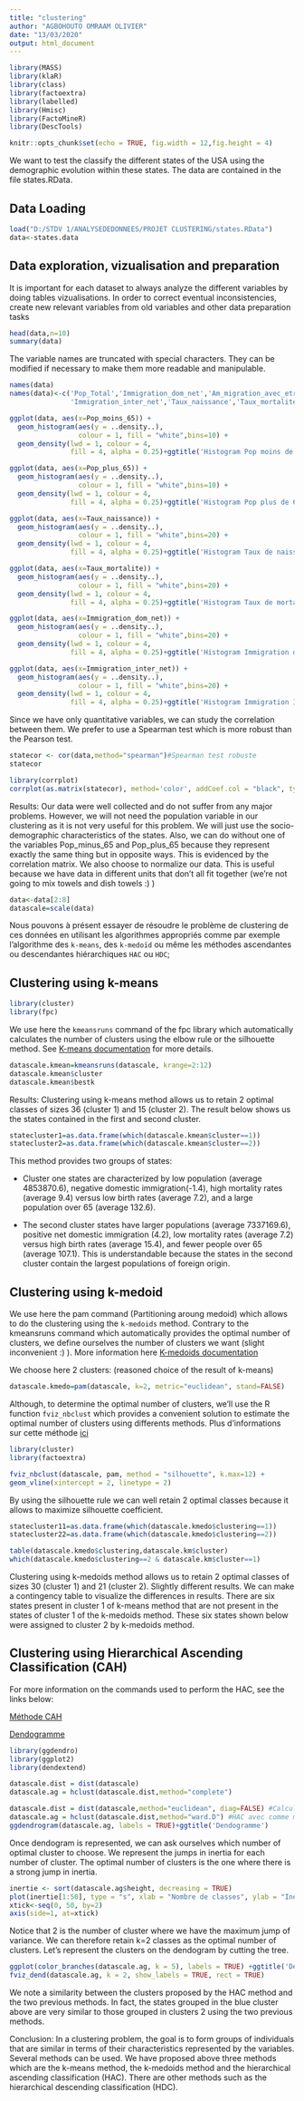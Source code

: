 ```yaml
---
title: "clustering"
author: "AGBOHOUTO OMRAAM OLIVIER"
date: "13/03/2020"
output: html_document
---
```


```r
library(MASS)
library(klaR)
library(class)
library(factoextra)
library(labelled)
library(Hmisc)
library(FactoMineR)
library(DescTools)
```


```r
knitr::opts_chunk$set(echo = TRUE, fig.width = 12,fig.height = 4)
```
We want to test the classify the different states of the USA using the demographic evolution within these states. The data are contained in the file states.RData.

## Data Loading

```r
load("D:/STDV 1/ANALYSEDEDONNEES/PROJET CLUSTERING/states.RData")
data<-states.data
```

## Data exploration, vizualisation and preparation
It is important for each dataset to always analyze the different variables by doing tables vizualisations. In order to correct eventual inconsistencies, create new relevant variables from old variables and other data preparation tasks
```r
head(data,n=10)
summary(data)
```
The variable names are truncated with special characters. They can be modified if necessary to make them more readable and manipulable.
```r
names(data)
names(data)<-c('Pop_Total','Immigration_dom_net','Am_migration_avec_etranger',
               'Immigration_inter_net','Taux_naissance','Taux_mortalite','Pop_moins_65','Pop_plus_65')
```

```r
ggplot(data, aes(x=Pop_moins_65)) + 
  geom_histogram(aes(y = ..density..),
                 colour = 1, fill = "white",bins=10) +
  geom_density(lwd = 1, colour = 4,
               fill = 4, alpha = 0.25)+ggtitle('Histogram Pop moins de 65 ans')

ggplot(data, aes(x=Pop_plus_65)) + 
  geom_histogram(aes(y = ..density..),
                 colour = 1, fill = "white",bins=10) +
  geom_density(lwd = 1, colour = 4,
               fill = 4, alpha = 0.25)+ggtitle('Histogram Pop plus de 65 ans')

ggplot(data, aes(x=Taux_naissance)) + 
  geom_histogram(aes(y = ..density..),
                 colour = 1, fill = "white",bins=20) +
  geom_density(lwd = 1, colour = 4,
               fill = 4, alpha = 0.25)+ggtitle('Histogram Taux de naissance')

ggplot(data, aes(x=Taux_mortalite)) + 
  geom_histogram(aes(y = ..density..),
                 colour = 1, fill = "white",bins=20) +
  geom_density(lwd = 1, colour = 4,
               fill = 4, alpha = 0.25)+ggtitle('Histogram Taux de mortalite')

ggplot(data, aes(x=Immigration_dom_net)) + 
  geom_histogram(aes(y = ..density..),
                 colour = 1, fill = "white",bins=20) +
  geom_density(lwd = 1, colour = 4,
               fill = 4, alpha = 0.25)+ggtitle('Histogram Immigration domicile nette')

ggplot(data, aes(x=Immigration_inter_net)) + 
  geom_histogram(aes(y = ..density..),
                 colour = 1, fill = "white",bins=20) +
  geom_density(lwd = 1, colour = 4,
               fill = 4, alpha = 0.25)+ggtitle('Histogram Immigration Internationale nette')
```

Since we have only quantitative variables, we can study the correlation between them. We prefer to use a Spearman test which is more robust than the Pearson test.

```r
statecor <- cor(data,method="spearman")#Spearman test robuste
statecor
```
```r
library(corrplot)
corrplot(as.matrix(statecor), method='color', addCoef.col = "black", type="lower", order="hclust", tl.col="black", tl.srt=45,title='Matrice de corrélation')
```
Results: Our data were well collected and do not suffer from any major problems. However, we will not need the population variable in our clustering as it is not very useful for this problem. We will just use the socio-demographic characteristics of the states. Also, we can do without one of the variables Pop_minus_65 and Pop_plus_65 because they represent exactly the same thing but in opposite ways. This is evidenced by the correlation matrix. We also choose to normalize our data. This is useful because we have data in different units that don't all fit together (we're not going to mix towels and dish towels :) )

```r
data<-data[2:8]
datascale=scale(data)
```

Nous pouvons à présent essayer de résoudre le problème de clustering de ces données en utilisant les algorithmes appropriés comme par exemple l'algorithme des $\texttt{k-means}$, des $\texttt{k-medoïd}$ ou même les méthodes ascendantes ou descendantes hiérarchiques $\texttt{HAC}$ ou $\texttt{HDC}$;

## Clustering using k-means

```r
library(cluster)
library(fpc)
```
We use here the $\texttt{kmeansruns}$ command of the
fpc library which automatically calculates the number of clusters using the elbow rule or the silhouette method. 
See [K-means documentation](https://www.rdocumentation.org/packages/bios2mds/versions/1.2.3/topics/kmeans.run) for more details.

```r
datascale.kmean=kmeansruns(datascale, krange=2:12)
datascale.kmean$cluster
datascale.kmean$bestk
```


Results: Clustering using  k-means method allows us to retain 2 optimal classes of sizes 36 (cluster 1) and 15 (cluster 2).
The result below shows us the states contained in the first and second cluster.
```r
statecluster1=as.data.frame(which(datascale.kmean$cluster==1))
statecluster2=as.data.frame(which(datascale.kmean$cluster==2))
```

This method provides two groups of states: 

- Cluster one states are characterized by low population (average 4853870.6), negative domestic immigration(-1.4), high mortality rates (average 9.4) versus low birth rates (average 7.2), and a large population over 65 (average 132.6). 

- The second cluster states have larger populations (average 7337169.6), positive net domestic immigration (4.2), low mortality rates (average 7.2) versus high birth rates (average 15.4), and fewer people over 65 (average 107.1). This is understandable because the states in the second cluster contain the largest populations of foreign origin.


## Clustering using k-medoid
We use here the pam command (Partitioning aroung medoid) which allows to do the clustering using the $\texttt{k-medoids}$ method. Contrary to the kmeansruns command which automatically provides the optimal number of clusters, we define ourselves the number of clusters we want (slight inconvenient :) ). More information here [K-medoids documentation](https://www.rdocumentation.org/packages/cluster/versions/2.1.2/topics/pam)

We choose here 2 clusters: (reasoned choice of the result of k-means)
```r
datascale.kmedo=pam(datascale, k=2, metric="euclidean", stand=FALSE)
```
Although, to determine the optimal number of clusters, we’ll use the R function $\texttt{fviz_nbclust}$ which provides a convenient solution to estimate the optimal number of clusters using differents methods. Plus d'informations sur cette méthode [ici](https://www.rdocumentation.org/packages/factoextra/versions/1.0.7/topics/fviz_nbclust)
```r
library(cluster)
library(factoextra)
```

```r
fviz_nbclust(datascale, pam, method = "silhouette", k.max=12) +
geom_vline(xintercept = 2, linetype = 2)
```
By using the silhouette rule we can well retain 2 optimal classes because it allows to maximize silhouette coefficient.

```r
statecluster11=as.data.frame(which(datascale.kmedo$clustering==1))
statecluster22=as.data.frame(which(datascale.kmedo$clustering==2))
```

```r
table(datascale.kmedo$clustering,datascale.km$cluster)
which(datascale.kmedo$clustering==2 & datascale.km$cluster==1)
```
Clustering using  k-medoids method allows us to retain 2 optimal classes of sizes 30 (cluster 1) and 21 (cluster 2). Slightly different results. We can make a contingency table to visualize the differences in results. There are six states present in cluster 1 of k-means method that are not present in the states of cluster 1 of the k-medoids method. These six states shown below were assigned to cluster 2 by k-medoids method.

## Clustering using Hierarchical Ascending Classification (CAH)
For more information on the commands used to perform the HAC, see the links below: 

[Méthode CAH](https://www.rdocumentation.org/packages/stats/versions/3.6.2/topics/hclust)

[Dendogramme](https://www.rdocumentation.org/packages/ggdendro/versions/0.1.23/topics/ggdendrogram)


```r
library(ggdendro)
library(ggplot2)
library(dendextend)
```

```r
datascale.dist = dist(datascale)
datascale.ag = hclust(datascale.dist,method="complete")
```

```r
datascale.dist = dist(datascale,method="euclidean", diag=FALSE) #Calcul de la matrice de distance
datascale.ag = hclust(datascale.dist,method="ward.D") #HAC avec comme méthode d'agglomération entre cluster la méthode ward.d
ggdendrogram(datascale.ag, labels = TRUE)+ggtitle('Dendogramme')
```

Once dendogram is represented, we can ask ourselves which number of optimal cluster to choose. We represent the jumps in inertia for each number of cluster. The optimal number of clusters is the one where there is a strong jump in inertia. 

```r
inertie <- sort(datascale.ag$height, decreasing = TRUE)
plot(inertie[1:50], type = "s", xlab = "Nombre de classes", ylab = "Inertie")
xtick<-seq(0, 50, by=2)
axis(side=1, at=xtick)
```
Notice that 2 is the number of cluster where we have the maximum jump of variance. We can therefore retain k=2 classes as the optimal number of clusters. 
Let's represent the clusters on the dendogram by cutting the tree.

```r
ggplot(color_branches(datascale.ag, k = 5), labels = TRUE) +ggtitle('Dendogramme')
fviz_dend(datascale.ag, k = 2, show_labels = TRUE, rect = TRUE)
```
We note a similarity between the clusters proposed by the HAC method and the two previous methods. In fact, the states grouped in the blue cluster above are very similar to those grouped in clusters 2 using the two previous methods.

Conclusion: In a clustering problem, the goal is to form groups of individuals that are similar in terms of their characteristics represented by the variables. Several methods can be used. We have proposed above three methods which are the k-means method, the k-medoids method and the hierarchical ascending classification (HAC). There are other methods such as the hierarchical descending classification (HDC).
